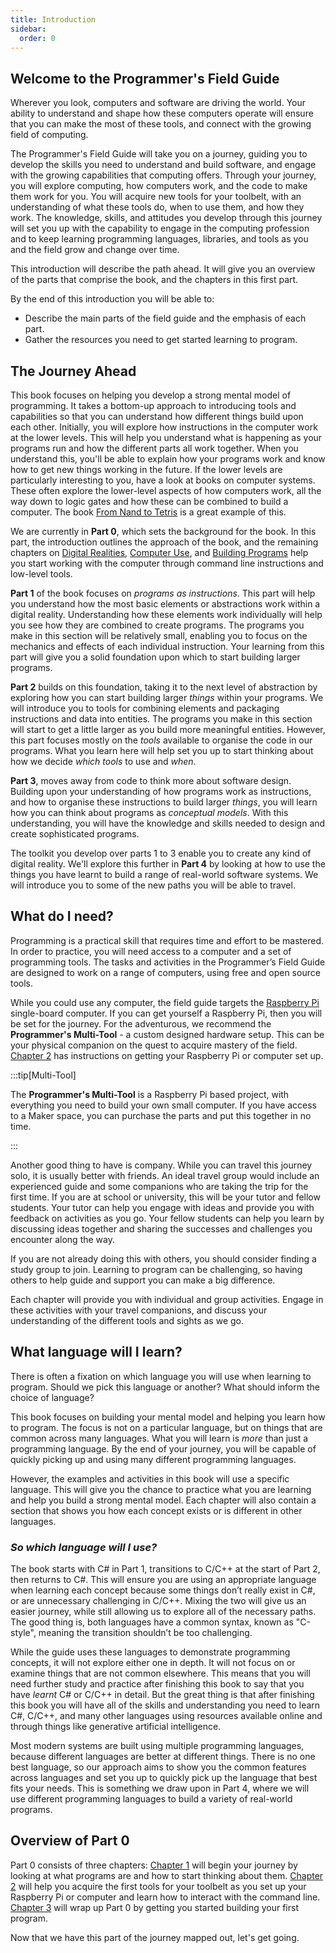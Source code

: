 ```yaml
---
title: Introduction
sidebar:
  order: 0
---
```


<div class="not-content">
  <YouTube id="P1gjMRUbaEI" params="fs=1&modestbranding=1&rel=0"/>
</div>

## Welcome to the Programmer's Field Guide

Wherever you look, computers and software are driving the world. Your ability to understand and shape how these computers operate will ensure that you can make the most of these tools, and connect with the growing field of computing.

The Programmer's Field Guide will take you on a journey, guiding you to develop the skills you need to understand and build software, and engage with the growing capabilities that computing offers. Through your journey, you will explore computing, how computers work, and the code to make them work for you. You will acquire new tools for your toolbelt, with an understanding of what these tools do, when to use them, and how they work. The knowledge, skills, and attitudes you develop through this journey will set you up with the capability to engage in the computing profession and to keep learning programming languages, libraries, and tools as you and the field grow and change over time.

This introduction will describe the path ahead. It will give you an overview of the parts that comprise the book, and the chapters in this first part.

By the end of this introduction you will be able to:

- Describe the main parts of the field guide and the emphasis of each part.
- Gather the resources you need to get started learning to program.

## The Journey Ahead

This book focuses on helping you develop a strong mental model of programming. It takes a bottom-up approach to introducing tools and capabilities so that you can understand how different things build upon each other. Initially, you will explore how instructions in the computer work at the lower levels. This will help you understand what is happening as your programs run and how the different parts all work together. When you understand this, you'll be able to explain how your programs work and know how to get new things working in the future. If the lower levels are particularly interesting to you, have a look at books on computer systems. These often explore the lower-level aspects of how computers work, all the way down to logic gates and how these can be combined to build a computer. The book [From Nand to Tetris](https://www.nand2tetris.org) is a great example of this.

We are currently in **Part 0**, which sets the background for the book. In this part, the introduction outlines the approach of the book, and the remaining chapters on [Digital Realities](/book/part-0-getting-started/1-digital-realities/0-overview), [Computer Use](/book/part-0-getting-started/2-computer-use/0-overview), and [Building Programs](/book/part-0-getting-started/3-building-programs/0-overview) help you start working with the computer through command line instructions and low-level tools.

**Part 1** of the book focuses on *programs as instructions*. This part will help you understand how the most basic elements or abstractions work within a digital reality. Understanding how these elements work individually will help you see how they are combined to create programs. The programs you make in this section will be relatively small, enabling you to focus on the mechanics and effects of each individual instruction. Your learning from this part will give you a solid foundation upon which to start building larger programs.

**Part 2** builds on this foundation, taking it to the next level of abstraction by exploring how you can start building larger *things* within your programs. We will introduce you to tools for combining elements and packaging instructions and data into entities. The programs you make in this section will start to get a little larger as you build more meaningful entities. However, this part focuses mostly on the *tools* available to organise the code in our programs. What you learn here will help set you up to start thinking about how we decide *which tools* to use and *when*.

**Part 3**, moves away from code to think more about software design. Building upon your understanding of how programs work as instructions, and how to organise these instructions to build larger *things*, you will learn how you can think about programs as *conceptual models*. With this understanding, you will have the knowledge and skills needed to design and create sophisticated programs.

The toolkit you develop over parts 1 to 3 enable you to create any kind of digital reality. We'll explore this further in **Part 4** by looking at how to use the things you have learnt to build a range of real-world software systems. We will introduce you to some of the new paths you will be able to travel.

## What do I need?

Programming is a practical skill that requires time and effort to be mastered. In order to practice, you will need access to a computer and a set of programming tools. The tasks and activities in the Programmer’s Field Guide are designed to work on a range of computers, using free and open source tools.

While you could use any computer, the field guide targets the [Raspberry Pi](https://www.raspberrypi.org) single-board computer. If you can get yourself a Raspberry Pi, then you will be set for the journey. For the adventurous, we recommend the **Programmer's Multi-Tool** - a custom designed hardware setup. This can be your physical companion on the quest to acquire mastery of the field. [Chapter 2](/book/part-0-getting-started/2-computer-use/0-overview) has instructions on getting your Raspberry Pi or computer set up.

:::tip[Multi-Tool]

The **Programmer's Multi-Tool** is a Raspberry Pi based project, with everything you need to build your own small computer. If you have access to a Maker space, you can purchase the parts and put this together in no time.

:::

Another good thing to have is company. While you can travel this journey solo, it is usually better with friends. An ideal travel group would include an experienced guide and some companions who are taking the trip for the first time. If you are at school or university, this will be your tutor and fellow students. Your tutor can help you engage with ideas and provide you with feedback on activities as you go. Your fellow students can help you learn by discussing ideas together and sharing the successes and challenges you encounter along the way.

If you are not already doing this with others, you should consider finding a study group to join. Learning to program can be challenging, so having others to help guide and support you can make a big difference.

Each chapter will provide you with individual and group activities. Engage in these activities with your travel companions, and discuss your understanding of the different tools and sights as we go.

## What language will I learn?

There is often a fixation on which language you will use when learning to program. Should we pick this language or another? What should inform the choice of language?

This book focuses on building your mental model and helping you learn how to program. The focus is not on a particular language, but on things that are common across many languages. What you will learn is *more* than just a programming language. By the end of your journey, you will be capable of quickly picking up and using many different programming languages.

However, the examples and activities in this book will use a specific language. This will give you the chance to practice what you are learning and help you build a strong mental model. Each chapter will also contain a section that shows you how each concept exists or is different in other languages.

### *So which language will I use?*

The book starts with C# in Part 1, transitions to C/C++ at the start of Part 2, then returns to C#. This will ensure you are using an appropriate language when learning each concept because some things don’t really exist in C#, or are unnecessary challenging in C/C++. Mixing the two will give us an easier journey, while still allowing us to explore all of the necessary paths. The good thing is, both languages have a common syntax, known as "C-style", meaning the transition shouldn’t be too challenging.

While the guide uses these languages to demonstrate programming concepts, it will not explore either one in depth. It will not focus on or examine things that are not common elsewhere. This means that you will need further study and practice after finishing this book to say that you have *learnt* C# or C/C++ in detail. But the great thing is that after finishing this book you will have all of the skills and understanding you need to learn C#, C/C++, and many other languages using resources available online and through things like generative artificial intelligence.

Most modern systems are built using multiple programming languages, because different languages are better at different things. There is no one best language, so our approach aims to show you the common features across languages and set you up to quickly pick up the language that best fits your needs. This is something we draw upon in Part 4, where we will use different programming languages to build a variety of real-world programs.

## Overview of Part 0

Part 0 consists of three chapters: [Chapter 1](/book/part-0-getting-started/1-digital-realities/0-overview) will begin your journey by looking at what programs are and how to start thinking about them. [Chapter 2](/book/part-0-getting-started/2-computer-use/0-overview) will help you acquire the first tools for your toolbelt as you set up your Raspberry Pi or computer and learn how to interact with the command line. [Chapter 3](/book/part-0-getting-started/3-building-programs/0-overview) will wrap up Part 0 by getting you started building your first program.

Now that we have this part of the journey mapped out, let's get going.
